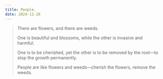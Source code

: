 ```yaml
---
title: People.
date: 2024-11-26
---
```


> There are flowers, and there are weeds.
> 
> One is beautiful and blossoms, while the other is invasive and harmful.
> 
> One is to be cherished, yet the other is to be removed by the root—to stop the growth permanently.
> 
> People are like flowers and weeds—cherish the flowers, remove the weeds.
